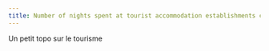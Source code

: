 ```yaml
---
title: Number of nights spent at tourist accommodation establishments challenge
---
```


Un petit topo sur le tourisme
